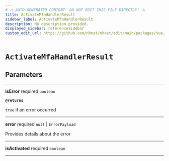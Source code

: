 ```yaml
---
# ⚠️ AUTO-GENERATED CONTENT. DO NOT EDIT THIS FILE DIRECTLY! ⚠️
title: ActivateMfaHandlerResult
sidebar_label: ActivateMfaHandlerResult
description: No description provided.
displayed_sidebar: referenceSidebar
custom_edit_url: https://github.com/nhost/nhost/edit/main/packages/vue/src/useConfigMfa.ts#L9
---
```


# `ActivateMfaHandlerResult`

## Parameters

---

**<span className="parameter-name">isError</span>** <span className="optional-status">required</span> `boolean`

**`@returns`**

`true` if an error occurred

---

**<span className="parameter-name">error</span>** <span className="optional-status">required</span> `null` | `ErrorPayload`

Provides details about the error

---

**<span className="parameter-name">isActivated</span>** <span className="optional-status">required</span> `boolean`

---
